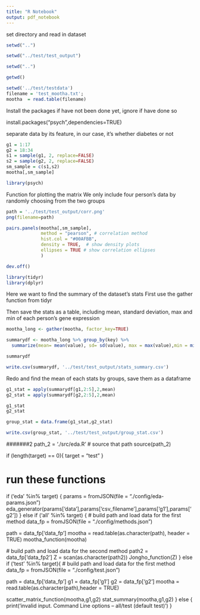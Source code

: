 ```yaml
---
title: "R Notebook"
output: pdf_notebook
---
```


set directory and read in dataset
```r
setwd("..")
```


```r
setwd("../test/test_output")
```

```r
setwd("..")
```

```r
getwd()
```

```r
setwd('../test/testdata')
filename = 'test_mootha.txt';
mootha  = read.table(filename)
```

Install the packages if have not been done yet, ignore if have done so

install.packages("psych",dependencies=TRUE)

separate data by its feature, in our case, it's whether diabetes or not
```r
g1 = 1:17
g2 = 18:34
s1 = sample(g1, 2, replace=FALSE)
s2 = sample(g2, 2, replace=FALSE)
sm_sample = c(s1,s2)
mootha[,sm_sample]
```
```r
library(psych)
```

Function for plotting the matrix
We only include four person's data by randomly choosing from the two groups
```r
path = '../test/test_output/corr.png'
png(filename=path)

pairs.panels(mootha[,sm_sample], 
             method = "pearson", # correlation method
             hist.col = "#00AFBB",
             density = TRUE,  # show density plots
             ellipses = TRUE # show correlation ellipses
             )

dev.off()
```


```r
library(tidyr)
library(dplyr)
```
Here we want to find the summary of the dataset's stats
First use the gather function from tidyr

Then save the stats as a table, including mean, standard deviation, max and min of each person's gene expression
```r
mootha_long <- gather(mootha, factor_key=TRUE)

summarydf <- mootha_long %>% group_by(key) %>%
  summarize(mean= mean(value), sd= sd(value), max = max(value),min = min(value))

summarydf
```

```r
write.csv(summarydf, '../test/test_output/stats_summary.csv')
```

Redo and find the mean of each stats by groups, save them as a dataframe
```r
g1_stat = apply(summarydf[g1,2:5],2,mean)
g2_stat = apply(summarydf[g2,2:5],2,mean)

g1_stat
g2_stat

group_stat = data.frame(g1_stat,g2_stat)
```

```r
write.csv(group_stat, '../test/test_output/group_stat.csv')
```


#######2
path_2 = './src/eda.R'
# source that path
source(path_2)

if (length(target) == 0){
  target = "test"
}

# run these functions
if ('eda' %in% target) {
  params = fromJSON(file = "./config/eda-params.json")
  eda_generator(params['data'],params['csv_filename'],params['g1'],params['g2'])
} else if ('all' %in% target) {
  # build path and load data for the first method
  data_fp = fromJSON(file = "./config/methods.json")
  
  path = data_fp['data_fp']
  mootha  = read.table(as.character(path), header = TRUE)
  mootha_function(mootha)
  
  # build path and load data for the second method
  path2 = data_fp['data_fp2']
  Z = scan(as.character(path2))
  Jongho_function(Z)
} else if ('test' %in% target){
  # build path and load data for the first method
  data_fp = fromJSON(file = "./config/test.json")
  
  path = data_fp['data_fp']
  g1 = data_fp['g1']
  g2 = data_fp['g2']
  mootha  = read.table(as.character(path),header = TRUE)
  
  scatter_matrix_function(mootha,g1,g2)
  stat_summary(mootha,g1,g2)
} else {
  print('invalid input. Command Line options -- all/test (default test)')
}


